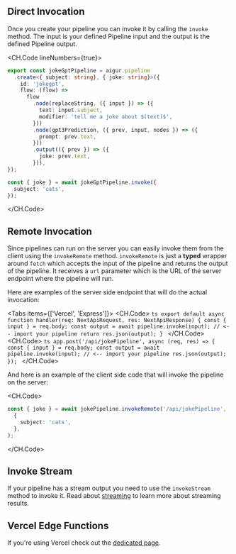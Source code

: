 
## Direct Invocation

Once you create your pipeline you can invoke it by calling the `invoke` method.
The input is your defined Pipeline input and the output is the defined Pipeline output.

<CH.Code lineNumbers={true}>
```ts index.ts focus=2,18:20 mark=2[13:19],2[33:36],18[9:12],19[3:9]
export const jokeGptPipeline = aigur.pipeline
  .create<{ subject: string}, { joke: string}>({
    id: 'jokegpt',
    flow: (flow) =>
      flow
        .node(replaceString, ({ input }) => ({
          text: input.subject,
          modifier: 'tell me a joke about $(text)$',
        }))
        .node(gpt3Prediction, ({ prev, input, nodes }) => ({
          prompt: prev.text,
        }))
        .output(({ prev }) => ({
          joke: prev.text,
        })),
});

const { joke } = await jokeGptPipeline.invoke({
  subject: 'cats',
});

```
</CH.Code>

## Remote Invocation

Since pipelines can run on the server you can easily invoke them from the client using the `invokeRemote` method.
`invokeRemote` is just a **typed** wrapper around `fetch` which accepts the input of the pipeline and returns the output of the pipeline.
It receives a `url` parameter which is the URL of the server endpoint where the pipeline will run.

Here are examples of the server side endpoint that will do the actual invocation:

<Tabs items={['Vercel', 'Express']}>
	<Tab>
    <CH.Code>
    ```ts
    export default async function handler(req: NextApiRequest, res: NextApiResponse) {
      const { input } = req.body;
      const output = await pipeline.invoke(input); // <-- import your pipeline
      return res.json(output);
    }
    ```
    </CH.Code>
  </Tab>
  <Tab>
    <CH.Code>
    ```ts
    app.post('/api/jokePipeline', async (req, res) => {
      const { input } = req.body;
      const output = await pipeline.invoke(input); // <-- import your pipeline
      res.json(output);
    });
    ```
    </CH.Code>
  </Tab>
</Tabs>

And here is an example of the client side code that will invoke the pipeline on the server:

<CH.Code>
```ts
const { joke } = await jokePipeline.invokeRemote('/api/jokePipeline',
  {
    subject: 'cats',
  },
);
```
</CH.Code>


## Invoke Stream

If your pipeline has a stream output you need to use the `invokeStream` method to invoke it.
Read about [streaming](/streaming) to learn more about streaming results.

## Vercel Edge Functions

If you're using Vercel check out the [dedicated page](/frameworks/vercel).
